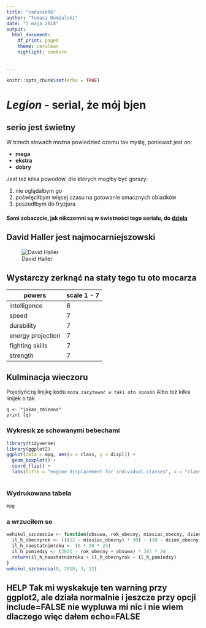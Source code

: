 ```yaml
---
title: "zadanie06"
author: "Tomasz Domżalski"
date: "3 maja 2018"
output:
  html_document:
    df_print: paged
    theme: cerulean
    highlight: zenburn
    
  
---
```


```r
knitr::opts_chunk$set(echo = TRUE)
```

# *Legion* - serial, że mój bjen
## serio jest świetny
W trzech słowach można powiedzieć czemu tak myślę, ponieważ jest on:

* **mega**
* **ekstra**
* **dobry**

Jest też kilka powodów, dla których mogłby być gorszy:

1. nie oglądałbym go
2. poświęciłbym więcej czasu na gotowanie smacznych obiadków
3. poszedłbym do fryzjera

#### Sami zobaczcie, jak nikczemni są w świetności tego serialu, do [dzieła](https://www.youtube.com/watch?v=4SZ3rMMYBLY)

## David Haller jest najmocarniejszowski
![David Haller](DH.jpg)

## Wystarczy zerknąć na staty tego tu oto mocarza
| powers | scale 1 - 7|
| --- | --- |
| intelligence | 6 |
| speed | 7 |
| durability | 7 |
| energy projection | 7 |
| fighting skills | 7 |
| strength | 7|

## Kulminacja wieczoru
Pojedyńczą linijkę kodu `moża zacytować w taki oto sposób`
Albo też kilka linijek o tak

```
q <- "jakas_zmienna" 
print (q)
``` 
### Wykresik ze schowanymi bebechami

```r
library(tidyverse)
library(ggplot2)
ggplot(data = mpg, aes(x = class, y = displ)) +
  geom_boxplot() +
  coord_flip() +
  labs(title = "engine displacement for individual classes", x = "class", y = "engine displacement")
  
```

### Wydrukowana tabela

```r
mpg
```

### a wrzuciłem se
```r
wehikul_szczescia <- function(obsuwa, rok_obecny, miesiac_obecny, dzien_obecny) {
  il_h_obecnyrok <- (((12 - miesiac_obecny) * 30) - (30 - dzien_obecny)) * 24
  il_h_naostatnimroku <- (6 * 30 * 24)
  il_h_pomiedzy <- (2021 - rok_obecny + obsuwa) * 365 * 24
  return(il_h_naostatnimroku + il_h_obecnyrok + il_h_pomiedzy)
}
wehikul_szczescia(0, 2018, 3, 12)

```

## HELP Tak mi wyskakuje ten warning przy ggplot2, ale działa normalnie i jeszcze przy opcji include=FALSE nie wypluwa mi nic i nie wiem dlaczego więc dałem echo=FALSE